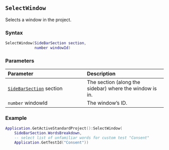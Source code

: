 ::: {.minipage data-latex="{\textwidth}"}
## `SelectWindow`

Selects a window in the project.

### Syntax {-}

``` .lua
SelectWindow(SideBarSection section,
             number windowId)
```

### Parameters {-}

**Parameter** | **Description**
| :-- | :-- |
| [`SideBarSection`](#sidebarsection) section | The section (along the sidebar) where the window is in. | 
| `number` windowId | The window's ID. |

### Example {-}

``` .lua
Application.GetActiveStandardProject():SelectWindow(
    SideBarSection.WordsBreakdown,
    -- select list of unfamiliar words for custom test "Consent"
    Application.GetTestId("Consent"))
```
:::
